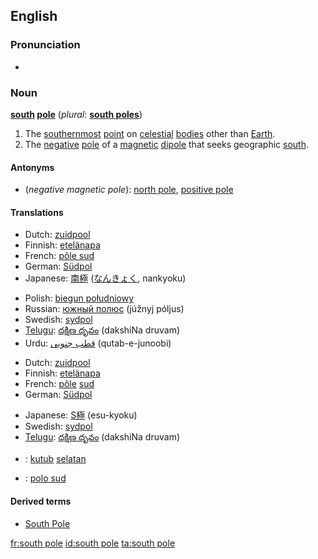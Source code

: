 {{also|South Pole}}
==English==

===Pronunciation===
* {{audio|en-us-south_pole.ogg|Audio (US)}}

===Noun===
'''[[south]] [[pole]]''' (''plural'': '''[[south poles]]''')

# The [[southernmost]] [[point]] on [[celestial]] [[body|bodies]] other than [[Earth]].
# The [[negative]] [[pole]] of a [[magnetic]] [[dipole]] that seeks geographic [[south]].

====Antonyms====
* (''negative magnetic pole''): [[north pole]], [[positive pole]]

====Translations====
{{trans-top|the southernmost point on a celestial body}}
* Dutch: [[zuidpool]] {{m}}
* Finnish: [[etelänapa]]
* French: [[pôle sud]] {{m}}
* German: [[Südpol]] {{m}}
* Japanese: [[南極]] ([[なんきょく]], nankyoku)
{{trans-mid}}
* Polish: [[biegun południowy]] {{m}}
* Russian: [[южный полюс]] (júžnyj póljus) {{m}}
* Swedish: [[sydpol]] {{c}}
* [[Telugu]]: [[దక్షిణ దృవం]] (dakshiNa druvam)
* Urdu: [[قطب جنوبی]] (qutab-e-junoobi) {{m}}
{{trans-bottom}}

{{trans-top|negative magnetic pole}}
* Dutch: [[zuidpool]] {{m}}
* Finnish: [[etelänapa]]
* French: [[pôle]] [[sud]] {{m}}
* German: [[Südpol]] {{m}}
{{trans-mid}}
* Japanese: [[S極]] (esu-kyoku)
* Swedish: [[sydpol]] {{c}}
* [[Telugu]]: [[దక్షిణ దృవం]] (dakshiNa druvam)
{{trans-bottom}}

{{checktrans}}
<!--don't give the translation for South Pole!-->
* {{ttbc|Indonesian}}: [[kutub]] [[selatan]]
* {{ttbc|Interlingua}}: [[polo sud]]

====Derived terms====
* [[South Pole]]

[[fr:south pole]]
[[id:south pole]]
[[ta:south pole]]